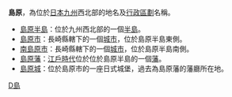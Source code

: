 '''島原'''，為位於[[日本|日本]][[九州_(日本)|九州]]西北部的地名及[[行政區劃|行政區劃]]名稱。
* [[島原半島|島原半島]]：位於九州西北部的一個[[半島|半島]]。
* [[島原市|島原市]]：長崎縣轄下的一個[[城市|城市]]，位於島原半島東側。
* [[南島原市|南島原市]]：長崎縣轄下的一個[[城市|城市]]，位於島原半島南側。
* [[島原藩|島原藩]]：[[江戶時代|江戶時代]]位於位於島原半島的一個[[藩_(日本)|藩]]。
* [[島原城|島原城]]：位於島原市的一座日式城堡，過去為島原藩的藩廳所在地。

{{消歧义|D|Cat=二字地名消歧义}}

[[Category:二字日本地名消歧義|D島]]